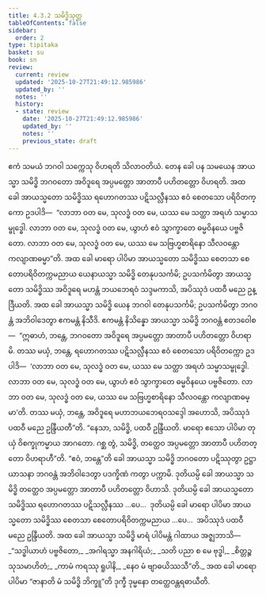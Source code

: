 ```yaml
---
title: 4.3.2 သမိဒ္ဓိသုတ္တ
tableOfContents: false
sidebar:
  order: 2
type: tipitaka
basket: su
book: sn
review:
  current: review
  updated: '2025-10-27T21:49:12.985986'
  updated_by: ''
  notes: ''
  history:
  - state: review
    date: '2025-10-27T21:49:12.985986'
    updated_by: ''
    notes: ''
    previous_state: draft
---
```



<ReviewStatus review={frontmatter.review} showDetails={true} />

<HypothesisAnnotation frontmatter={frontmatter} />

<DynamicBreadcrumb />

<Division number="158" book="sn" e="ch" v="18" p="303">

<Paragraph number="881" book="sn">
ဧကံ သမယံ ဘဂဝါ သက္ကေသု ဝိဟရတိ သိလာဝတိယံ. တေန ခေါ ပန သမယေန အာယသ္မာ သမိဒ္ဓိ ဘဂဝတော အဝိဒူရေ အပ္ပမတ္တော အာတာပီ ပဟိတတ္တော ဝိဟရတိ. အထ ခေါ အာယသ္မတော သမိဒ္ဓိဿ ရဟောဂတဿ ပဋိသလ္လီနဿ ဧဝံ စေတသော ပရိဝိတက္ကော ဥဒပါဒိ—  “လာဘာ ဝတ မေ, သုလဒ္ဓံ ဝတ မေ, ယဿ မေ သတ္ထာ အရဟံ သမ္မာသမ္ဗုဒ္ဓေါ. လာဘာ ဝတ မေ, သုလဒ္ဓံ ဝတ မေ, ယွာဟံ ဧဝံ သွာက္ခာတေ ဓမ္မဝိနယေ ပဗ္ဗဇိတော. လာဘာ ဝတ မေ, သုလဒ္ဓံ ဝတ မေ, ယဿ မေ သဗြဟ္မစာရိနော သီလဝန္တော ကလျာဏဓမ္မာ”တိ. အထ ခေါ မာရော ပါပိမာ အာယသ္မတော သမိဒ္ဓိဿ စေတသာ စေတောပရိဝိတက္ကမညာယ ယေနာယသ္မာ သမိဒ္ဓိ တေနုပသင်္ကမိ; ဥပသင်္ကမိတွာ အာယသ္မတော သမိဒ္ဓိဿ အဝိဒူရေ မဟန္တံ ဘယဘေရဝံ သဒ္ဒမကာသိ, အပိဿုဒံ ပထဝီ မညေ ဥန္ဒြီယတိ.
</Paragraph>

<Paragraph number="882" book="sn">
အထ ခေါ အာယသ္မာ သမိဒ္ဓိ ယေန ဘဂဝါ တေနုပသင်္ကမိ; ဥပသင်္ကမိတွာ ဘဂဝန္တံ အဘိဝါဒေတွာ ဧကမန္တံ နိသီဒိ. ဧကမန္တံ နိသိန္နော အာယသ္မာ သမိဒ္ဓိ ဘဂဝန္တံ ဧတဒဝေါစ—  “ဣဓာဟံ, ဘန္တေ, ဘဂဝတော အဝိဒူရေ အပ္ပမတ္တော အာတာပီ ပဟိတတ္တော ဝိဟရာမိ. တဿ မယှံ, ဘန္တေ, ရဟောဂတဿ ပဋိသလ္လီနဿ ဧဝံ စေတသော ပရိဝိတက္ကော ဥဒပါဒိ—  ‘လာဘာ ဝတ မေ, သုလဒ္ဓံ ဝတ မေ, ယဿ မေ သတ္ထာ အရဟံ သမ္မာသမ္ဗုဒ္ဓေါ. လာဘာ ဝတ မေ, သုလဒ္ဓံ ဝတ မေ, ယွာဟံ ဧဝံ သွာက္ခာတေ ဓမ္မဝိနယေ ပဗ္ဗဇိတော. လာဘာ ဝတ မေ, သုလဒ္ဓံ ဝတ မေ, ယဿ မေ သဗြဟ္မစာရိနော သီလဝန္တော ကလျာဏဓမ္မာ’တိ. တဿ မယှံ, ဘန္တေ, အဝိဒူရေ မဟာဘယဘေရဝသဒ္ဒေါ အဟောသိ, အပိဿုဒံ ပထဝီ မညေ ဥန္ဒြီယတီ”တိ.
</Paragraph>

<Paragraph number="883" book="sn">
“နေသာ, သမိဒ္ဓိ, ပထဝီ ဥန္ဒြီယတိ. မာရော ဧသော ပါပိမာ တုယှံ ဝိစက္ခုကမ္မာယ အာဂတော. ဂစ္ဆ တွံ, သမိဒ္ဓိ, တတ္ထေဝ အပ္ပမတ္တော အာတာပီ ပဟိတတ္တော ဝိဟရာဟီ”တိ. “ဧဝံ, ဘန္တေ”တိ ခေါ အာယသ္မာ သမိဒ္ဓိ ဘဂဝတော ပဋိဿုတွာ ဥဋ္ဌာယာသနာ ဘဂဝန္တံ အဘိဝါဒေတွာ ပဒက္ခိဏံ ကတွာ ပက္ကာမိ. ဒုတိယမ္ပိ ခေါ အာယသ္မာ သမိဒ္ဓိ တတ္ထေဝ အပ္ပမတ္တော အာတာပီ ပဟိတတ္တော ဝိဟာသိ. ဒုတိယမ္ပိ ခေါ အာယသ္မတော သမိဒ္ဓိဿ ရဟောဂတဿ ပဋိသလ္လီနဿ …ပေ…  ဒုတိယမ္ပိ ခေါ မာရော ပါပိမာ အာယသ္မတော သမိဒ္ဓိဿ စေတသာ စေတောပရိဝိတက္ကမညာယ …ပေ…  အပိဿုဒံ ပထဝီ မညေ ဥန္ဒြီယတိ. အထ ခေါ အာယသ္မာ သမိဒ္ဓိ မာရံ ပါပိမန္တံ ဂါထာယ အဇ္ဈဘာသိ—
</Paragraph>

<Paragraph number="884" type="verses" book="sn">
_“သဒ္ဓါယာဟံ ပဗ္ဗဇိတော,_  
_အဂါရသ္မာ အနဂါရိယံ;_  
_သတိ ပညာ စ မေ ဗုဒ္ဓါ,_  
_စိတ္တဉ္စ သုသမာဟိတံ;_  
_ကာမံ ကရဿု ရူပါနိ,_  
_နေဝ မံ ဗျာဓယိဿသီ”တိ._  

</Paragraph>

<Paragraph number="885" book="sn">
အထ ခေါ မာရော ပါပိမာ “ဇာနာတိ မံ သမိဒ္ဓိ ဘိက္ခူ”တိ ဒုက္ခီ ဒုမ္မနော တတ္ထေဝန္တရဓာယီတိ.
</Paragraph>
</Division>